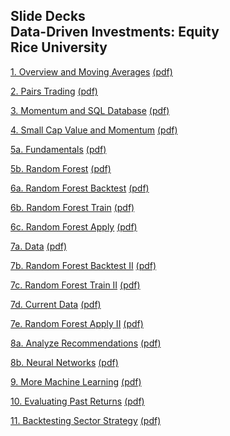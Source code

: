 ## Slide Decks<br>Data-Driven Investments: Equity<br>Rice University<br>


[1. Overview and Moving Averages](01-moving_averages.slides.html){target="_blank"} [(pdf)](pdfs/01-moving_averages.slides.pdf){target="_blank"}

[2. Pairs Trading](02-pairs.slides.html){target="_blank"} [(pdf)](pdfs/02-pairs.slides.pdf){target="_blank"}

[3. Momentum and SQL Database](03-momentum.slides.html){target="_blank"} [(pdf)](pdfs/03-momentum.slides.pdf){target="_blank"}

[4. Small Cap Value and Momentum](04-small_cap_value.slides.html){target="_blank"} [(pdf)](pdfs/04-small_cap_value.slides.pdf){target="_blank"}

[5a. Fundamentals](05a-fundamentals.slides.html){target="_blank"} [(pdf)](pdfs/05a-fundamentals.slides.pdf){target="_blank"}

[5b. Random Forest](05b-random_forest.slides.html){target="_blank"} [(pdf)](pdfs/05b-random_forest.slides.pdf){target="_blank"}

[6a. Random Forest Backtest](06a-random_forest_backtest.slides.html){target="_blank"} [(pdf)](pdfs/06a-random_forest_backtest.slides.pdf){target="_blank"}

[6b. Random Forest Train](06b-random_forest_train.slides.html){target="_blank"} [(pdf)](pdfs/06b-random_forest_train.slides.pdf){target="_blank"}

[6c. Random Forest Apply](06c-random_forest_apply.slides.html){target="_blank"} [(pdf)](pdfs/06c-random_forest_apply.slides.pdf){target="_blank"}

[7a. Data](07a-data.slides.html){target="_blank"} [(pdf)](pdfs/07a-data.slides.pdf){target="_blank"}

[7b. Random Forest Backtest II](07b-random_forest_backtest_ver2.slides.html){target="_blank"} [(pdf)](pdfs/07b-random_forest_backtest_ver2.slides.pdf){target="_blank"}

[7c. Random Forest Train II](07c-random_forest_train_ver2.slides.html){target="_blank"} [(pdf)](pdfs/07c-random_forest_train_ver2.slides.pdf){target="_blank"}

[7d. Current Data](07d-current_data.slides.html){target="_blank"} [(pdf)](pdfs/07d-current_data.slides.pdf){target="_blank"}

[7e. Random Forest Apply II](07e-random_forest_apply_ver2.slides.html){target="_blank"} [(pdf)](pdfs/07e-random_forest_apply_ver2.slides.pdf){target="_blank"}

[8a. Analyze Recommendations](08a-analyze_recommendations.slides.html){target="_blank"} [(pdf)](pdfs/08a-analyze_recommendations.slides.pdf){target="_blank"}

[8b. Neural Networks](08b-neural_nets.slides.html){target="_blank"} [(pdf)](pdfs/08b-neural_nets.slides.pdf){target="_blank"}

[9. More Machine Learning](09_more_ml.slides.html){target="_blank"} [(pdf)](pdfs/09_more_ml.slides.pdf){target="_blank"}

[10. Evaluating Past Returns](10-attribution.slides.html){target="_blank"} [(pdf)](pdfs/10-attribution.slides.pdf){target="_blank"}

[11. Backtesting Sector Strategy](11-backtest_sector.slides.html){target="_blank"} [(pdf)](pdfs/11-backtest_sector.slides.pdf){target="_blank"}
